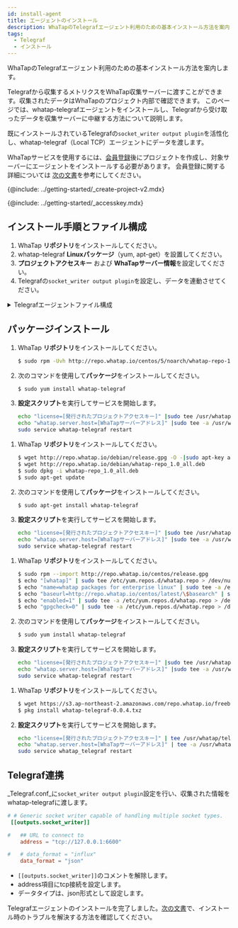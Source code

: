 ```yaml
---
id: install-agent
title: エージェントのインストール
description: WhaTapのTelegrafエージェント利用のための基本インストール方法を案内します。
tags:
  - Telegraf
  - インストール
---
```



WhaTapのTelegrafエージェント利用のための基本インストール方法を案内します。

Telegrafから収集するメトリクスをWhaTap収集サーバーに渡すことができます。収集されたデータはWhaTapのプロジェクト内部で確認できます。
このページでは、whatap-telegrafエージェントをインストールし、Telegrafから受け取ったデータを収集サーバーに中継する方法について説明します。 

既にインストールされているTelegrafの`socket_writer output plugin`を活性化し、whatap-telegraf（Local TCP）エージェントにデータを渡します。

WhaTapサービスを使用するには、[会員登録](https://www.whatap.io/ko/signup/)後にプロジェクトを作成し、対象サーバーにエージェントをインストールする必要があります。 会員登録に関する詳細については [次の文書](../account/account-manage)を参考にしてください。

{@include: ../getting-started/_create-project-v2.mdx}  

{@include: ../getting-started/_accesskey.mdx}

## インストール手順とファイル構成

1.  WhaTap **リポジトリ**をインストールしてください。
2.  whatap-telegraf **Linuxパッケージ**（yum, apt-get）を設置してください。
3.  **プロジェクトアクセスキー** および **WhaTapサーバー情報**を設定してください。
4.  Telegrafの`socket_writer output plugin`を設定し、データを連動させてください。

<details>
<summary>Telegrafエージェントファイル構成</summary>

-   **whatap_telegraf**

    서비스 실행 파일로 Telegraf에서 전달된 정보를 수집 서버로 전송하는 프로그램입니다.

-   **/etc/init.d/whatap-telegraf** (FreeBSD /usr/local/etc/whatap_telegraf)

    サービススクリプトです。

-   **whatap.conf**

    설정 파일입니다. 수집 서버의 주소와 서버의 프로젝트 액세스 키가 입력되는 파일입니다.

-   **whatap-telegraf-#.log**

    에이전트 로그 파일입니다. (_/usr/whatap/telegraf/logs_)

</details>

## パッケージインストール

<Tabs>
<TabItem value="rc" label="Red Hat/CentOS">

1.  WhaTap **リポジトリ**をインストールしてください。

    ```bash title=SH
    $ sudo rpm -Uvh http://repo.whatap.io/centos/5/noarch/whatap-repo-1.0-1.noarch.rpm
    ```

2.  次のコマンドを使用して**パッケージ**をインストールしてください。

    ```bash title=SH
    $ sudo yum install whatap-telegraf
    ```

3.  **設定スクリプト**を実行してサービスを開始します。

    ```bash title=SH
    echo "license=[発行されたプロジェクトアクセスキー]" |sudo tee /usr/whatap/telegraf/whatap.conf
    echo "whatap.server.host=[WhaTapサーバーアドレス]" |sudo tee -a /usr/whatap/telegraf/whatap.conf
    sudo service whatap-telegraf restart
    ```

</TabItem>
<TabItem value="du" label="Debian/Ubuntu">

1.  WhaTap **リポジトリ**をインストールしてください。

    ```bash title=SH
    $ wget http://repo.whatap.io/debian/release.gpg -O -|sudo apt-key add -
    $ wget http://repo.whatap.io/debian/whatap-repo_1.0_all.deb
    $ sudo dpkg -i whatap-repo_1.0_all.deb
    $ sudo apt-get update
    ```

2.  次のコマンドを使用して**パッケージ**をインストールしてください。
    ```bash title=SH
    $ sudo apt-get install whatap-telegraf
    ```

3.  **設定スクリプト**を実行してサービスを開始します。
    ```bash title=SH
    echo "license=[発行されたプロジェクトアクセスキー]" |sudo tee /usr/whatap/telegraf/whatap.conf
    echo "whatap.server.host=[WhaTapサーバーアドレス]" |sudo tee -a /usr/whatap/telegraf/whatap.conf
    sudo service whatap-telegraf restart
    ```

</TabItem>
<TabItem value="al" label="Amazon Linux">

1.  WhaTap **リポジトリ**をインストールしてください。

    ```bash title=SH
    $ sudo rpm --import http://repo.whatap.io/centos/release.gpg
    $ echo "[whatap]" | sudo tee /etc/yum.repos.d/whatap.repo > /dev/null
    $ echo "name=whatap packages for enterprise linux" | sudo tee -a /etc/yum.repos.d/whatap.repo > /dev/null
    $ echo "baseurl=http://repo.whatap.io/centos/latest/\$basearch" | sudo tee -a /etc/yum.repos.d/whatap.repo > /dev/null
    $ echo "enabled=1" | sudo tee -a /etc/yum.repos.d/whatap.repo > /dev/null
    $ echo "gpgcheck=0" | sudo tee -a /etc/yum.repos.d/whatap.repo > /dev/null
    ```

2.  次のコマンドを使用して**パッケージ**をインストールしてください。

    ```bash title=SH
    $ sudo yum install whatap-telegraf
    ```

3.  **設定スクリプト**を実行してサービスを開始します。

    ```bash title=SH
    echo "license=[発行されたプロジェクトアクセスキー]" |sudo tee /usr/whatap/telegraf/whatap.conf
    echo "whatap.server.host=[WhaTapサーバーアドレス]" |sudo tee -a /usr/whatap/telegraf/whatap.conf
    sudo service whatap-telegraf restart
    ```

</TabItem>
<TabItem value="fb" label="FreeBSD">

1.  WhaTap **リポジトリ**をインストールしてください。

    ```bash title=SH
    $ wget https://s3.ap-northeast-2.amazonaws.com/repo.whatap.io/freebsd/10/whatap-telegraf-0.0.4.txz
    $ pkg install whatap-telegraf-0.0.4.txz
    ```

2.  **設定スクリプト**を実行してサービスを開始します。

    ```bash title=SH
    echo "license=[発行されたプロジェクトアクセスキー]" | tee /usr/whatap/telegraf/whatap.conf
    echo "whatap.server.host=[WhaTapサーバーアドレス]" | tee -a /usr/whatap/telegraf/whatap.conf
    sudo service whatap_telegraf restart
    ```

</TabItem>
</Tabs>

## Telegraf連携

_Telegraf.conf_に`socket_writer output plugin`設定を行い、収集された情報をwhatap-telegrafに渡します。

```toml title='TOML'
# # Generic socket writer capable of handling multiple socket types.
 [[outputs.socket_writer]]

#   ## URL to connect to
    address = "tcp://127.0.0.1:6600"

#   # data_format = "influx"
    data_format = "json"
```

-   `[[outputs.socket_writer]]`のコメントを解除します。
-   address項目にtcp接続を設定します。
-   データタイプは、json形式として設定します。

Telegrafエージェントのインストールを完了しました。[次の文書](agent-troubleshooting)で、インストール時のトラブルを解決する方法を確認してください。
